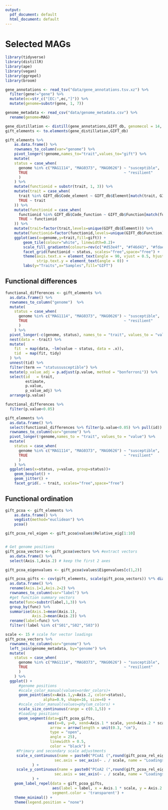 ```yaml
---
output:
  pdf_document: default
  html_document: default
---
```

# Selected MAGs

```r
library(tidyverse)
library(distillR)
library(ape)
library(vegan)
library(ggrepel)
library(broom)

```

```r
gene_annotations <- read_tsv("data/gene_annotations.tsv.xz") %>% 
  filter(gene!="gene") %>% 
  mutate(ec=str_c("[EC:",ec,"]")) %>% 
  mutate(genome=substr(gene, 1, 7))

genome_metadata <- read_csv("data/genome_metadata.csv") %>% 
  rename(genome=MAG)
```

```r
gene_distillation <- distill(gene_annotations,GIFT_db, genomecol = 14, annotcol = c(5,6), verbosity=F)
gift_elements <- to.elements(gene_distillation,GIFT_db)
```

```r
gift_elements %>%
    as.data.frame() %>%
    rownames_to_column(var="genome") %>%
    pivot_longer(!genome,names_to="trait",values_to="gift") %>%
    mutate(
    status = case_when(
      genome %in% c("MAG1114", "MAG0373", "MAG0626") ~ "susceptible",
      TRUE                                           ~ "resilient"
      )
    ) %>% 
    mutate(functionid = substr(trait, 1, 3)) %>%
    mutate(trait = case_when(
      trait %in% GIFT_db$Code_element ~ GIFT_db$Element[match(trait, GIFT_db$Code_element)],
      TRUE ~ trait
    )) %>%
    mutate(functionid = case_when(
      functionid %in% GIFT_db$Code_function ~ GIFT_db$Function[match(functionid, GIFT_db$Code_function)],
      TRUE ~ functionid
    )) %>%
    mutate(trait=factor(trait,levels=unique(GIFT_db$Element))) %>%
    mutate(functionid=factor(functionid,levels=unique(GIFT_db$Function))) %>%
    ggplot(aes(x=genome,y=trait,fill=gift)) +
        geom_tile(colour="white", linewidth=0.2)+
        scale_fill_gradientn(colours=rev(c("#d53e4f", "#f46d43", "#fdae61", "#fee08b", "#e6f598", "#abdda4", "#ddf1da")))+
        facet_grid(functionid ~ status, scales="free",space="free") +
        theme(axis.text.x = element_text(angle = 90, vjust = 0.5, hjust=1),
              strip.text.y = element_text(angle = 0)) + 
        labs(y="Traits",x="Samples",fill="GIFT")
```


## Functional differences

```r
functional_differences <- gift_elements %>%
  as.data.frame() %>%
  rownames_to_column("genome")  %>%
  mutate(
    status = case_when(
      genome %in% c("MAG1114", "MAG0373", "MAG0626") ~ "susceptible",
      TRUE                                           ~ "resilient"
      )
    ) %>% 
  pivot_longer(-c(genome, status), names_to = "trait", values_to = "value") %>%
  nest(data = -trait) %>%                                              
  mutate(
    fit  = map(data, ~lm(value ~ status, data = .x)),
    tid  = map(fit, tidy) 
  ) %>% 
  unnest(tid) %>% 
  filter(term == "statussusceptible") %>%
  mutate(p_value_adj = p.adjust(p.value, method = "bonferroni")) %>% 
  select(id   = trait,
         estimate,
         p.value,
         p_value_adj) %>% 
  arrange(p.value)

functional_differences %>% 
  filter(p.value<0.05)
```

```r
gift_elements %>% 
  as.data.frame() %>% 
  select(functional_differences %>% filter(p.value<0.05) %>% pull(id)) %>% 
  rownames_to_column(var="genome") %>% 
  pivot_longer(!genome,names_to = "trait", values_to = "value") %>% 
  mutate(
    status = case_when(
      genome %in% c("MAG1114", "MAG0373", "MAG0626") ~ "susceptible",
      TRUE                                           ~ "resilient"
      )
    ) %>% 
  ggplot(aes(x=status, y=value, group=status))+
    geom_boxplot() +
    geom_jitter() +
    facet_grid(. ~ trait, scales="free",space="free")

```

## Functional ordination 

```r
gift_pcoa <- gift_elements %>%
    as.data.frame() %>%
    vegdist(method="euclidean") %>%
    pcoa()

gift_pcoa_rel_eigen <- gift_pcoa$values$Relative_eig[1:10]


# Get genome positions
gift_pcoa_vectors <- gift_pcoa$vectors %>% #extract vectors
  as.data.frame() %>% 
  select(Axis.1,Axis.2) # keep the first 2 axes

gift_pcoa_eigenvalues <- gift_pcoa$values$Eigenvalues[c(1,2)]

gift_pcoa_gifts <- cov(gift_elements, scale(gift_pcoa_vectors)) %*% diag((gift_pcoa_eigenvalues/(nrow(gift_elements)-1))^(-0.5)) %>%
  as.data.frame() %>% 
  rename(Axis.1=1,Axis.2=2) %>% 
  rownames_to_column(var="label") %>% 
  #get function summary vectors
  mutate(func=substr(label,1,3)) %>% 
  group_by(func) %>% 
  summarise(Axis.1=mean(Axis.1),
            Axis.2=mean(Axis.2)) %>% 
  rename(label=func) %>% 
  filter(!label %in% c("S01","S02","S03"))

```

```r

scale <- 15 # scale for vector loadings
gift_pcoa_vectors %>% 
  rownames_to_column(var="genome") %>% 
  left_join(genome_metadata, by="genome") %>%
  mutate(
    status = case_when(
      genome %in% c("MAG1114", "MAG0373", "MAG0626") ~ "susceptible",
      TRUE                                           ~ "resilient"
      )
    ) %>%
  ggplot() +
      #genome positions
      #scale_color_manual(values=order_colors)+
      geom_point(aes(x=Axis.1,y=Axis.2, color=status), 
                 alpha=0.9, shape=16, size=4) +
      #scale_color_manual(values=phylum_colors) +
      scale_size_continuous(range = c(0.1,5)) +
      #loading positions
      geom_segment(data=gift_pcoa_gifts, 
                   aes(x=0, y=0, xend=Axis.1 * scale, yend=Axis.2 * scale),
                    arrow = arrow(length = unit(0.3, "cm"), 
                    type = "open", 
                    angle = 25),
                    linewidth = 0.5, 
                    color = "black") +
     #Primary and secondary scale adjustments
     scale_x_continuous(name = paste0("PCoA1 (",round(gift_pcoa_rel_eigen[1]*100, digits = 2), " %)"),
                      sec.axis = sec_axis(~ . / scale, name = "Loadings on PCoA1")
            ) +
     scale_y_continuous(name = paste0("PCoA2 (",round(gift_pcoa_rel_eigen[2]*100, digits = 2), " %)"),
                      sec.axis = sec_axis(~ . / scale, name = "Loadings on PCoA2")
            ) +
    geom_label_repel(data = gift_pcoa_gifts,
                     aes(label = label, x = Axis.1 * scale, y = Axis.2 * scale),
                     segment.color = 'transparent') +
    theme_minimal() + 
    theme(legend.position = "none")

```